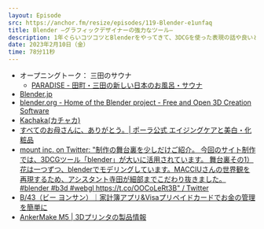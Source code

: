 ```yaml
---
layout: Episode
src: https://anchor.fm/resize/episodes/119-Blender-e1unfaq
title: Blender –グラフィックデザイナーの強力なツール–
description: 1年ぐらいコツコツとBlenderをやってきて、3DCGを使った表現の話や良いところ、期待したいところ、初めて学ぶときのコツなどを話しました。
date: 2023年2月10日（金）
time: 78分11秒
---
```


- オープニングトーク： 三田のサウナ
    - [PARADISE - 田町・三田の新しい日本のお風呂・サウナ](https://paradise-mita.com/)
- [Blender.jp](https://blender.jp/)
- [blender.org - Home of the Blender project - Free and Open 3D Creation Software](https://www.blender.org/)
- [Kachaka(カチャカ)](https://kachaka.life/)
- [すべてのお母さんに、ありがとう。| ポーラ公式 エイジングケアと美白・化粧品](https://www.pola.co.jp/wecaremore/mothersday/)
- [mount inc. on Twitter: "制作の舞台裏を少しだけご紹介。 今回のサイト制作では、3DCGツール「blender」が大いに活用されています。 舞台裏その1）花は一つずつ、blenderでモデリングしています。MACCIUさんの世界観を再現するため、アシスタント寺田が細部までこだわり抜きました。 #blender #b3d #webgl https://t.co/OOCoLeRt3B" / Twitter](https://twitter.com/mount_inc/status/1524210257488416768)
- [B/43（ビー ヨンサン）｜家計簿アプリ&Visaプリペイドカードでお金の管理を簡単に](https://b43.jp/)
- [AnkerMake M5 | 3Dプリンタの製品情報](https://www.ankerjapan.com/products/v8111)
